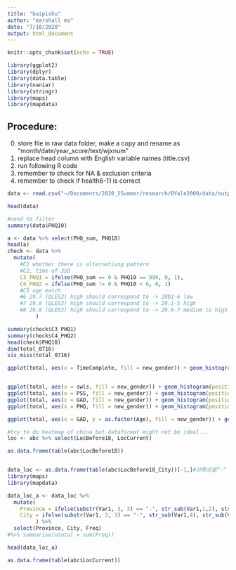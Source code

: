 ```yaml
---
title: "baipishu"
author: "marshall ma"
date: "7/10/2020"
output: html_document
---
```


```r
knitr::opts_chunk$set(echo = TRUE)
```
```r
library(ggplot2)
library(dplyr)
library(data.table)
library(naniar)
library(stringr)
library(maps)
library(mapdata)
```


## Procedure: 
0. store file in raw data folder, make a copy and rename as "month/date/year_score/text/wjxnum"
1. replace head column with English variable names (title.csv)
2. run following R code
3. remember to check for NA & exclusion criteria
4. remember to check if health6-11 is correct

```r
data <- read.csv("~/Documents/2020_2Summer/research/0Yale2009/data/output/bps_df0719_xm0719_v2.csv", comment.char="#", encoding = "UTF-8")

head(data)
```

```r
#need to filter 
summary(data$PHQ10)

a <- data %>% select(PHQ_sum, PHQ10)
head(a)
check <- data %>%
  mutate(
    #C1 whether there is alternativng pattern
    #C2, time of 3SD
    C3_PHQ1 = ifelse(PHQ_sum == 0 & PHQ10 == 999, 0, 1),
    C4_PHQ2 = ifelse(PHQ_sum != 0 & PHQ10 < 6, 0, 1)
    #C5 age match
    #6 29.7 (QLES2) high should correspond to -> 28b1-6 low
    #7 29.8 (QLES3) high should correspond to -> 29.1-5 high
    #8 29.8 (QLES3) high should correspond to -> 29.6-7 medium to high
         )

summary(check$C3_PHQ1)
summary(check$C4_PHQ2)
head(check$PHQ10)
dim(total_0716)
vis_miss(total_0716)

```


```r

ggplot(total, aes(x = TimeComplete, fill = new_gender)) + geom_histogram(position = "dodge")


ggplot(total, aes(x = swls, fill = new_gender)) + geom_histogram(position = "dodge")
ggplot(total, aes(x = PSS, fill = new_gender)) + geom_histogram(position = "dodge")
ggplot(total, aes(x = GAD, fill = new_gender)) + geom_histogram(position = "dodge")
ggplot(total, aes(x = PHQ, fill = new_gender)) + geom_histogram(position = "dodge")

ggplot(total, aes(x = GAD, y = as.factor(Age), fill = new_gender)) + geom_boxplot(position = "dodge")

```



```r
#try to do heatmap of china but dataformat might not be ideal...
loc <- abc %>% select(LocBefore18, LocCurrent)

as.data.frame(table(abc$LocBefore18))


data_loc <- as.data.frame(table(abc$LocBefore18_City))[-1,]#分界点是“-”
library(maps)
library(mapdata)

data_loc_a <- data_loc %>% 
  mutate(
    Province = ifelse(substr(Var1, 3, 3) == "-", str_sub(Var1,1,2), str_sub(Var1,1,3)),
    City = ifelse(substr(Var1, 3, 3) == "-", str_sub(Var1,4), str_sub(Var1,5))
         ) %>%
  select(Province, City, Freq) 
#%>% summarise(ntotal = sum(Freq))

head(data_loc_a)

as.data.frame(table(abc$LocCurrent))




```